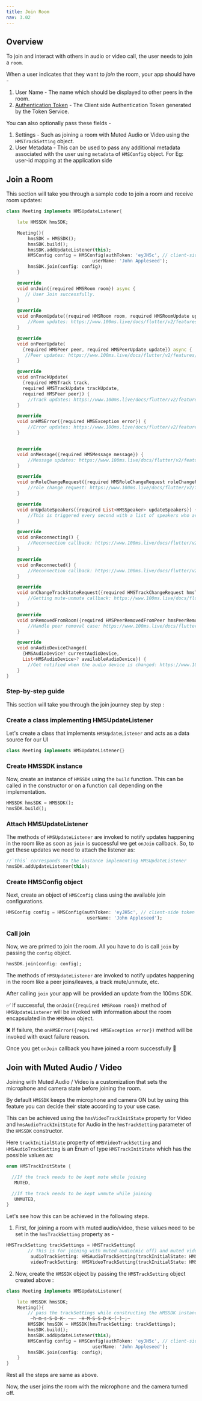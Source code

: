 ```yaml
---
title: Join Room
nav: 3.02
---
```


## Overview

To join and interact with others in audio or video call, the user needs to join a `room`.

When a user indicates that they want to _join_ the room, your app should have -

1. User Name - The name which should be displayed to other peers in the room.
2. [Authentication Token](../guides/token) - The Client side Authentication Token generated by the Token Service.

You can also optionally pass these fields -

1. Settings - Such as joining a room with Muted Audio or Video using the `HMSTrackSetting` object.
2. User Metadata - This can be used to pass any additional metadata associated with the user using `metadata` of `HMSConfig` object.
                   For Eg: user-id mapping at the application side


## Join a Room

This section will take you through a sample code to join a room and receive room updates:

```dart
class Meeting implements HMSUpdateListener{

    late HMSSDK hmsSDK;

    Meeting(){
        hmsSDK = HMSSDK();
        hmsSDK.build();
        hmsSDK.addUpdateListener(this);
        HMSConfig config = HMSConfig(authToken: 'eyJH5c', // client-side token generated from your token service 
                                userName: 'John Appleseed');
        hmsSDK.join(config: config);
    }

    @override
    void onJoin({required HMSRoom room}) async {
       // User Join successfully.
    }

    @override
    void onRoomUpdate({required HMSRoom room, required HMSRoomUpdate update}) {
        //Room updates: https://www.100ms.live/docs/flutter/v2/features/update-listener-enums#hms-room-update
    }

    @override
    void onPeerUpdate(
      {required HMSPeer peer, required HMSPeerUpdate update}) async {
       //Peer updates: https://www.100ms.live/docs/flutter/v2/features/update-listener-enums#hms-peer-update
    }

    @override
    void onTrackUpdate(
      {required HMSTrack track,
      required HMSTrackUpdate trackUpdate,
      required HMSPeer peer}) {
        //Track updates: https://www.100ms.live/docs/flutter/v2/features/update-listener-enums#hms-track-update
    }

    @override
    void onHMSError({required HMSException error}) {
        //Error updates: https://www.100ms.live/docs/flutter/v2/features/error-handling#hms-exception
    }


    @override
    void onMessage({required HMSMessage message}) {
        //Message updates: https://www.100ms.live/docs/flutter/v2/features/chat#receiving-chat-messages
    }

    @override
    void onRoleChangeRequest({required HMSRoleChangeRequest roleChangeRequest}) {
        //role change request: https://www.100ms.live/docs/flutter/v2/features/change-role#accept-role-change-request
    }

    @override
    void onUpdateSpeakers({required List<HMSSpeaker> updateSpeakers}) {
        //This is triggered every second with a list of speakers who are currently speaking.
    }

    @override
    void onReconnecting() {
        //Reconnection callback: https://www.100ms.live/docs/flutter/v2/features/reconnection-handling#reconnecting-and-reconnected-callbacks
    }

    @override
    void onReconnected() {
        //Reconnection callback: https://www.100ms.live/docs/flutter/v2/features/reconnection-handling#reconnecting-and-reconnected-callbacks
    }

    @override
    void onChangeTrackStateRequest({required HMSTrackChangeRequest hmsTrackChangeRequest}) {
        //Getting mute-unmute callback: https://www.100ms.live/docs/flutter/v2/features/remote-mute-unmute#handling-an-unmute-callback
    }

    @override
    void onRemovedFromRoom({required HMSPeerRemovedFromPeer hmsPeerRemovedFromPeer}) {
        //Handle peer removal case: https://www.100ms.live/docs/flutter/v2/features/remove-peer#handling-the-remove-peer-callback
    }

    @override
    void onAudioDeviceChanged(
      {HMSAudioDevice? currentAudioDevice,
      List<HMSAudioDevice>? availableAudioDevice}) {
        //Get notified when the audio device is changed: https://www.100ms.live/docs/flutter/v2/features/audio-output-routing#adding-audio-device-change-event-listener-android-only
    }
}
```

### Step-by-step guide 

This section will take you through the join journey step by step :

<div className="steps-container">

### Create a class implementing HMSUpdateListener

Let's create a class that implements `HMSUpdateListener` and acts as a data source for our UI 

```dart 
class Meeting implements HMSUpdateListener{}
```

### Create HMSSDK instance

Now, create an instance of `HMSSDK` using the `build` function. This can be called in the constructor or on a function call depending on the implementation.

```dart 
HMSSDK hmsSDK = HMSSDK();
hmsSDK.build();
```

### Attach HMSUpdateListener

The methods of `HMSUpdateListener` are invoked to notify updates happening in the room like as soon as `join` is successful we get `onJoin` callback.
So, to get these updates we need to attach the listener as:

```dart 
//`this` corresponds to the instance implementing HMSUpdateListener
hmsSDK.addUpdateListener(this);
```

### Create HMSConfig object 

Next, create an object of `HMSConfig` class using the available join configurations.

```dart
HMSConfig config = HMSConfig(authToken: 'eyJH5c', // client-side token generated from your token service 
                              userName: 'John Appleseed');
```

### Call join 

Now, we are primed to join the room. All you have to do is call `join` by passing the `config` object.
```dart
hmsSDK.join(config: config);
```

</div>

The methods of `HMSUpdateListener` are invoked to notify updates happening in the room like a peer joins/leaves, a track mute/unmute, etc.

After calling `join` your app will be provided an update from the 100ms SDK.

✅ If successful, the `onJoin({required HMSRoom room})` method of `HMSUpdateListener` will be invoked with information about the room encapsulated in the `HMSRoom` object.

❌ If failure, the `onHMSError({required HMSException error})` method will be invoked with exact failure reason.

Once you get `onJoin` callback you have joined a room successfully 🥳

## Join with Muted Audio / Video

Joining with Muted Audio / Video is a customization that sets the microphone and camera state before joining the room.

By default `HMSSDK` keeps the microphone and camera ON but by using this feature you can decide their state according to your use case.

This can be achieved using the `hmsVideoTrackInitState` property for Video and `hmsAudioTrackInitState` for Audio in the `hmsTrackSetting` parameter
of the `HMSSDK` constructor.

Here `trackInitialState` property of `HMSVideoTrackSetting` and `HMSAudioTrackSetting` is an Enum of type `HMSTrackInitState` which has the possible values as:

```dart
enum HMSTrackInitState {

  //If the track needs to be kept mute while joining
   MUTED,

  //If the track needs to be kept unmute while joining
   UNMUTED,
}
```

Let's see how this can be achieved in the following steps.

1. First, for joining a room with muted audio/video, these values need to be set in the `hmsTrackSetting` property as -

```dart
HMSTrackSetting trackSettings = HMSTrackSetting(
        // This is for joining with muted audio(mic off) and muted video(camera off)
         audioTrackSetting: HMSAudioTrackSetting(trackInitialState: HMSTrackInitState.MUTED),
         videoTrackSetting: HMSVideoTrackSetting(trackInitialState: HMSTrackInitState.MUTED));
```


2. Now, create the `HMSSDK` object by passing the `HMSTrackSetting` object created above :

```dart
class Meeting implements HMSUpdateListener{

    late HMSSDK hmsSDK;
    Meeting(){
        // pass the trackSettings while constructing the HMSSDK instance
         ̶h̶m̶s̶S̶D̶K̶ ̶=̶ ̶H̶M̶S̶S̶D̶K̶(̶)̶;̶
        HMSSDK hmsSDK = HMSSDK(hmsTrackSetting: trackSettings);
        hmsSDK.build();
        hmsSDK.addUpdateListener(this);
        HMSConfig config = HMSConfig(authToken: 'eyJH5c', // client-side token generated from your token service 
                                userName: 'John Appleseed');
        hmsSDK.join(config: config);
    }
}
```

Rest all the steps are same as above.

Now, the user joins the room with the microphone and the camera turned off.
